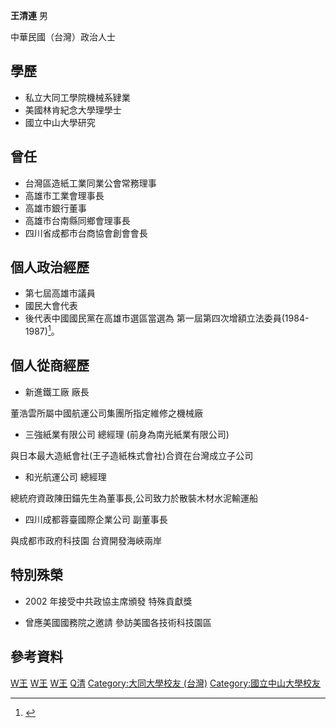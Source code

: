{{Cleanup rewrite|time=2021-07-21T07:21:53+00:00}}
'''王清連'''  男  {{Kmt|19px}}

中華民國（台灣）政治人士 

== 學歷 ==
*私立大同工學院機械系肄業
*美國林肯紀念大學理學士
*國立中山大學研究

== 曾任 ==
* 台灣區造紙工業同業公會常務理事
* 高雄市工業會理事長
* 高雄市銀行董事
* 高雄市台南縣同鄉會理事長
* 四川省成都市台商協會創會會長

== 個人政治經歷 ==
* 第七屆高雄市議員 
* 國民大會代表 
* 後代表中國國民黨在高雄市選區當選為  第一屆第四次增額立法委員(1984-1987)<ref>{{Cite web |url=http://npl.ly.gov.tw/do/www/commissionerInfo?id=23&expireBack=01&expire=01&act=exp&keyword=&orderBy=name&nameOrder=true&eleDisOrder=false |title=立法院國會圖書館 第１屆立法委員個人資料 王清連 |accessdate=2008-08-01 |archive-date=2016-03-04 |archive-url=https://web.archive.org/web/20160304073241/http://npl.ly.gov.tw/do/www/commissionerInfo?id=23&expireBack=01&expire=01&act=exp&keyword=&orderBy=name&nameOrder=true&eleDisOrder=false |dead-url=no }}</ref>。

== 個人從商經歷 ==
* 新進鐵工廠  廠長

董浩雲所屬中國航運公司集團所指定維修之機械廠

* 三強紙業有限公司 總經理 (前身為南光紙業有限公司) 

與日本最大造紙會社(王子造紙株式會社)合資在台灣成立子公司

* 和光航運公司  總經理

總統府資政陳田錨先生為董事長,公司致力於散裝木材水泥輸運船

* 四川成都蓉臺國際企業公司   副董事長

與成都市政府科技園 台資開發海峽兩岸

== 特別殊榮 ==
* 2002 年接受中共政協主席頒發 特殊貢獻獎 

* 曾應美國國務院之邀請 參訪美國各技術科技園區


==參考資料==
<div class="references-small">
<references /> 
</div>
{{TW-poli-bio-stub}}
[[Category:第一屆立法院第四次增額立法委員|W王]]
[[Category:高雄市選區立法委員|W王]]
[[Category:中國國民黨黨員|W王]]
[[Category:王姓|Q清]]
[[Category:大同大學校友_(台灣)|Category:大同大學校友 (台灣)]]
[[Category:國立中山大學校友|Category:國立中山大學校友]]